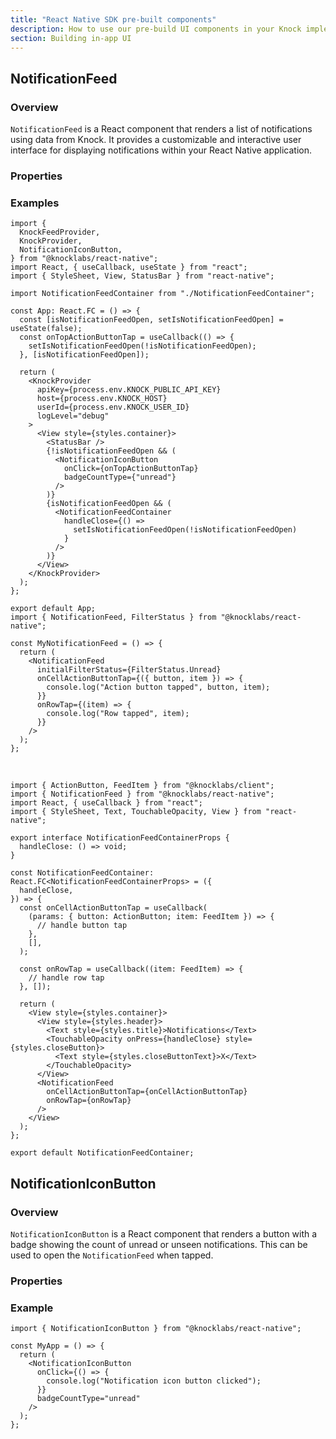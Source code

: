 ```yaml
---
title: "React Native SDK pre-built components"
description: How to use our pre-build UI components in your Knock implementation.
section: Building in-app UI
---
```


## NotificationFeed

### Overview

`NotificationFeed` is a React component that renders a list of notifications using data from Knock. It provides a customizable and interactive user interface for displaying notifications within your React Native application.

### Properties

<Attributes>
  <Attribute
    name="initialFilterStatus"
    type="FilterStatus"
    description="The initial filter applied to the notification feed. Defaults to 'All'."
  />
  <Attribute
    name="notificationRowStyle"
    type="NotificationFeedCellStyle"
    description="Customizes the style of the notification rows in the feed."
  />
  <Attribute
    name="headerConfig"
    type="NotificationFeedHeaderConfig"
    description="Configures the header of the notification feed."
  />
  <Attribute
    name="emptyFeedStyle"
    type="EmptyNotificationFeedStyle"
    description="Customizes the appearance of the empty state when there are no notifications."
  />
  <Attribute
    name="onCellActionButtonTap"
    type="(params: { button: ActionButton, item: FeedItem }) => void"
    description="Callback triggered when an action button in a notification row is tapped."
  />
  <Attribute
    name="onRowTap"
    type="(item: FeedItem) => void"
    description="Callback triggered when a notification row is tapped."
  />
</Attributes>

### Examples

```tsx
import {
  KnockFeedProvider,
  KnockProvider,
  NotificationIconButton,
} from "@knocklabs/react-native";
import React, { useCallback, useState } from "react";
import { StyleSheet, View, StatusBar } from "react-native";

import NotificationFeedContainer from "./NotificationFeedContainer";

const App: React.FC = () => {
  const [isNotificationFeedOpen, setIsNotificationFeedOpen] = useState(false);
  const onTopActionButtonTap = useCallback(() => {
    setIsNotificationFeedOpen(!isNotificationFeedOpen);
  }, [isNotificationFeedOpen]);

  return (
    <KnockProvider
      apiKey={process.env.KNOCK_PUBLIC_API_KEY}
      host={process.env.KNOCK_HOST}
      userId={process.env.KNOCK_USER_ID}
      logLevel="debug"
    >
      <View style={styles.container}>
        <StatusBar />
        {!isNotificationFeedOpen && (
          <NotificationIconButton
            onClick={onTopActionButtonTap}
            badgeCountType={"unread"}
          />
        )}
        {isNotificationFeedOpen && (
          <NotificationFeedContainer
            handleClose={() =>
              setIsNotificationFeedOpen(!isNotificationFeedOpen)
            }
          />
        )}
      </View>
    </KnockProvider>
  );
};

export default App;
import { NotificationFeed, FilterStatus } from "@knocklabs/react-native";

const MyNotificationFeed = () => {
  return (
    <NotificationFeed
      initialFilterStatus={FilterStatus.Unread}
      onCellActionButtonTap={({ button, item }) => {
        console.log("Action button tapped", button, item);
      }}
      onRowTap={(item) => {
        console.log("Row tapped", item);
      }}
    />
  );
};
```

<br />

```tsx
import { ActionButton, FeedItem } from "@knocklabs/client";
import { NotificationFeed } from "@knocklabs/react-native";
import React, { useCallback } from "react";
import { StyleSheet, Text, TouchableOpacity, View } from "react-native";

export interface NotificationFeedContainerProps {
  handleClose: () => void;
}

const NotificationFeedContainer: React.FC<NotificationFeedContainerProps> = ({
  handleClose,
}) => {
  const onCellActionButtonTap = useCallback(
    (params: { button: ActionButton; item: FeedItem }) => {
      // handle button tap
    },
    [],
  );

  const onRowTap = useCallback((item: FeedItem) => {
    // handle row tap
  }, []);

  return (
    <View style={styles.container}>
      <View style={styles.header}>
        <Text style={styles.title}>Notifications</Text>
        <TouchableOpacity onPress={handleClose} style={styles.closeButton}>
          <Text style={styles.closeButtonText}>X</Text>
        </TouchableOpacity>
      </View>
      <NotificationFeed
        onCellActionButtonTap={onCellActionButtonTap}
        onRowTap={onRowTap}
      />
    </View>
  );
};

export default NotificationFeedContainer;
```

## NotificationIconButton

### Overview

`NotificationIconButton` is a React component that renders a button with a badge showing the count of unread or unseen notifications. This can be used to open the `NotificationFeed` when tapped.

### Properties

<Attributes>
  <Attribute
    name="onClick"
    type="() => void"
    description="Callback triggered when the button is pressed."
  />
  <Attribute
    name="badgeCountType"
    type="BadgeCountType"
    description="Specifies whether to display the count of 'unread', 'unseen', or 'all' notifications."
  />
  <Attribute
    name="styleOverride"
    type="ViewStyle"
    description="Customizes the overall style of the button."
  />
</Attributes>

### Example

```tsx
import { NotificationIconButton } from "@knocklabs/react-native";

const MyApp = () => {
  return (
    <NotificationIconButton
      onClick={() => {
        console.log("Notification icon button clicked");
      }}
      badgeCountType="unread"
    />
  );
};
```
